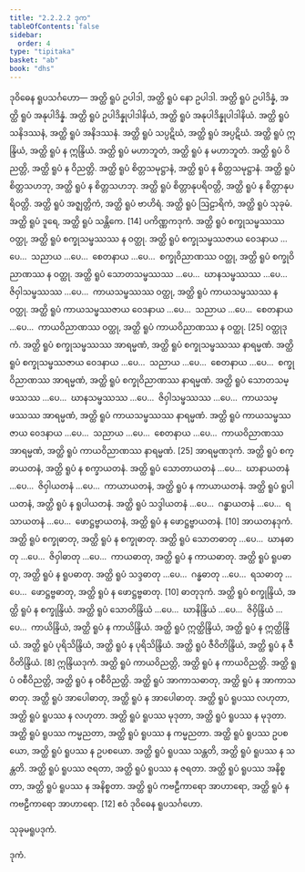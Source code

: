 ```yaml
---
title: "2.2.2.2 ဒုက"
tableOfContents: false
sidebar:
  order: 4
type: "tipitaka"
basket: "ab"
book: "dhs"
---
```



<DynamicBreadcrumb />

<Paragraph number="1098" type="center" book="dhs">
ဒုဝိဓေန ရူပသင်္ဂဟော—
</Paragraph>

<Paragraph number="1099" type="center" book="dhs">
အတ္ထိ ရူပံ ဥပါဒါ, အတ္ထိ ရူပံ နော ဥပါဒါ.
</Paragraph>

<Paragraph number="1100" type="center" book="dhs">
အတ္ထိ ရူပံ ဥပါဒိန္နံ, အတ္ထိ ရူပံ အနုပါဒိန္နံ.
</Paragraph>

<Paragraph number="1101" type="center" book="dhs">
အတ္ထိ ရူပံ ဥပါဒိန္နုပါဒါနိယံ, အတ္ထိ ရူပံ အနုပါဒိန္နုပါဒါနိယံ.
</Paragraph>

<Paragraph number="1102" type="center" book="dhs">
အတ္ထိ ရူပံ သနိဒဿနံ, အတ္ထိ ရူပံ အနိဒဿနံ.
</Paragraph>

<Paragraph number="1103" type="center" book="dhs">
အတ္ထိ ရူပံ သပ္ပဋိဃံ, အတ္ထိ ရူပံ အပ္ပဋိဃံ.
</Paragraph>

<Paragraph number="1104" type="center" book="dhs">
အတ္ထိ ရူပံ ဣန္ဒြိယံ, အတ္ထိ ရူပံ န ဣန္ဒြိယံ.
</Paragraph>

<Paragraph number="1105" type="center" book="dhs">
အတ္ထိ ရူပံ မဟာဘူတံ, အတ္ထိ ရူပံ န မဟာဘူတံ.
</Paragraph>

<Paragraph number="1106" type="center" book="dhs">
အတ္ထိ ရူပံ ဝိညတ္တိ, အတ္ထိ ရူပံ န ဝိညတ္တိ.
</Paragraph>

<Paragraph number="1107" type="center" book="dhs">
အတ္ထိ ရူပံ စိတ္တသမုဋ္ဌာနံ, အတ္ထိ ရူပံ န စိတ္တသမုဋ္ဌာနံ.
</Paragraph>

<Paragraph number="1108" type="center" book="dhs">
အတ္ထိ ရူပံ စိတ္တသဟဘု, အတ္ထိ ရူပံ န စိတ္တသဟဘု.
</Paragraph>

<Paragraph number="1109" type="center" book="dhs">
အတ္ထိ ရူပံ စိတ္တာနုပရိဝတ္တိ, အတ္ထိ ရူပံ န စိတ္တာနုပရိဝတ္တိ.
</Paragraph>

<Paragraph number="1110" type="center" book="dhs">
အတ္ထိ ရူပံ အဇ္ဈတ္တိကံ, အတ္ထိ ရူပံ ဗာဟိရံ.
</Paragraph>

<Paragraph number="1111" type="center" book="dhs">
အတ္ထိ ရူပံ ဩဠာရိကံ, အတ္ထိ ရူပံ သုခုမံ.
</Paragraph>

<Paragraph number="1112" type="center" book="dhs">
အတ္ထိ ရူပံ ဒူရေ, အတ္ထိ ရူပံ သန္တိကေ. [14]

</Paragraph>

<Paragraph number="1113" type="center" book="dhs">
ပကိဏ္ဏကဒုကံ.


</Paragraph>

<Paragraph number="1114" book="dhs">
အတ္ထိ ရူပံ စက္ခုသမ္ဖဿဿ ဝတ္ထု, အတ္ထိ ရူပံ စက္ခုသမ္ဖဿဿ န ဝတ္ထု. အတ္ထိ ရူပံ စက္ခုသမ္ဖဿဇာယ ဝေဒနာယ …ပေ…  သညာယ …ပေ…  စေတနာယ …ပေ…  စက္ခုဝိညာဏဿ ဝတ္ထု, အတ္ထိ ရူပံ စက္ခုဝိညာဏဿ န ဝတ္ထု.
</Paragraph>

<Paragraph number="1115" book="dhs">
အတ္ထိ ရူပံ သောတသမ္ဖဿဿ …ပေ…  ဃာနသမ္ဖဿဿ …ပေ…  ဇိဝှါသမ္ဖဿဿ …ပေ…  ကာယသမ္ဖဿဿ ဝတ္ထု, အတ္ထိ ရူပံ ကာယသမ္ဖဿဿ န ဝတ္ထု. အတ္ထိ ရူပံ ကာယသမ္ဖဿဇာယ ဝေဒနာယ …ပေ…  သညာယ …ပေ…  စေတနာယ …ပေ…  ကာယဝိညာဏဿ ဝတ္ထု, အတ္ထိ ရူပံ ကာယဝိညာဏဿ န ဝတ္ထု. [25]

</Paragraph>

<Paragraph number="1116" type="center" book="dhs">
ဝတ္ထုဒုကံ.


</Paragraph>

<Paragraph number="1117" book="dhs">
အတ္ထိ ရူပံ စက္ခုသမ္ဖဿဿ အာရမ္မဏံ, အတ္ထိ ရူပံ စက္ခုသမ္ဖဿဿ နာရမ္မဏံ. အတ္ထိ ရူပံ စက္ခုသမ္ဖဿဇာယ ဝေဒနာယ …ပေ…  သညာယ …ပေ…  စေတနာယ …ပေ…  စက္ခုဝိညာဏဿ အာရမ္မဏံ, အတ္ထိ ရူပံ စက္ခုဝိညာဏဿ နာရမ္မဏံ.
</Paragraph>

<Paragraph number="1118" book="dhs">
အတ္ထိ ရူပံ သောတသမ္ဖဿဿ …ပေ…  ဃာနသမ္ဖဿဿ …ပေ…  ဇိဝှါသမ္ဖဿဿ …ပေ…  ကာယသမ္ဖဿဿ အာရမ္မဏံ, အတ္ထိ ရူပံ ကာယသမ္ဖဿဿ နာရမ္မဏံ. အတ္ထိ ရူပံ ကာယသမ္ဖဿဇာယ ဝေဒနာယ …ပေ…  သညာယ …ပေ…  စေတနာယ …ပေ…  ကာယဝိညာဏဿ အာရမ္မဏံ, အတ္ထိ ရူပံ ကာယဝိညာဏဿ နာရမ္မဏံ. [25]

</Paragraph>

<Paragraph number="1119" type="center" book="dhs">
အာရမ္မဏဒုကံ.


</Paragraph>

<Paragraph number="1120" book="dhs">
အတ္ထိ ရူပံ စက္ခာယတနံ, အတ္ထိ ရူပံ န စက္ခာယတနံ. အတ္ထိ ရူပံ သောတာယတနံ …ပေ…  ဃာနာယတနံ …ပေ…  ဇိဝှါယတနံ …ပေ…  ကာယာယတနံ, အတ္ထိ ရူပံ န ကာယာယတနံ.
</Paragraph>

<Paragraph number="1121" book="dhs">
အတ္ထိ ရူပံ ရူပါယတနံ, အတ္ထိ ရူပံ န ရူပါယတနံ. အတ္ထိ ရူပံ သဒ္ဒါယတနံ …ပေ…  ဂန္ဓာယတနံ …ပေ…  ရသာယတနံ …ပေ…  ဖောဋ္ဌဗ္ဗာယတနံ, အတ္ထိ ရူပံ န ဖောဋ္ဌဗ္ဗာယတနံ. [10]

</Paragraph>

<Paragraph number="1122" type="center" book="dhs">
အာယတနဒုကံ.


</Paragraph>

<Paragraph number="1123" book="dhs">
အတ္ထိ ရူပံ စက္ခုဓာတု, အတ္ထိ ရူပံ န စက္ခုဓာတု. အတ္ထိ ရူပံ သောတဓာတု …ပေ…  ဃာနဓာတု …ပေ…  ဇိဝှါဓာတု …ပေ…  ကာယဓာတု, အတ္ထိ ရူပံ န ကာယဓာတု.
</Paragraph>

<Paragraph number="1124" book="dhs">
အတ္ထိ ရူပံ ရူပဓာတု, အတ္ထိ ရူပံ န ရူပဓာတု. အတ္ထိ ရူပံ သဒ္ဒဓာတု …ပေ…  ဂန္ဓဓာတု …ပေ…  ရသဓာတု …ပေ…  ဖောဋ္ဌဗ္ဗဓာတု, အတ္ထိ ရူပံ န ဖောဋ္ဌဗ္ဗဓာတု. [10]

</Paragraph>

<Paragraph number="1125" type="center" book="dhs">
ဓာတုဒုကံ.


</Paragraph>

<Paragraph number="1126" book="dhs">
အတ္ထိ ရူပံ စက္ခုန္ဒြိယံ, အတ္ထိ ရူပံ န စက္ခုန္ဒြိယံ. အတ္ထိ ရူပံ သောတိန္ဒြိယံ …ပေ…  ဃာနိန္ဒြိယံ …ပေ…  ဇိဝှိန္ဒြိယံ …ပေ…  ကာယိန္ဒြိယံ, အတ္ထိ ရူပံ န ကာယိန္ဒြိယံ.
</Paragraph>

<Paragraph number="1127" type="center" book="dhs">
အတ္ထိ ရူပံ ဣတ္ထိန္ဒြိယံ, အတ္ထိ ရူပံ န ဣတ္ထိန္ဒြိယံ.
</Paragraph>

<Paragraph number="1128" type="center" book="dhs">
အတ္ထိ ရူပံ ပုရိသိန္ဒြိယံ, အတ္ထိ ရူပံ န ပုရိသိန္ဒြိယံ.
</Paragraph>

<Paragraph number="1129" type="center" book="dhs">
အတ္ထိ ရူပံ ဇီဝိတိန္ဒြိယံ, အတ္ထိ ရူပံ န ဇီဝိတိန္ဒြိယံ. [8]

</Paragraph>

<Paragraph number="1130" type="center" book="dhs">
ဣန္ဒြိယဒုကံ.


</Paragraph>

<Paragraph number="1131" type="center" book="dhs">
အတ္ထိ ရူပံ ကာယဝိညတ္တိ, အတ္ထိ ရူပံ န ကာယဝိညတ္တိ.
</Paragraph>

<Paragraph number="1132" type="center" book="dhs">
အတ္ထိ ရူပံ ဝစီဝိညတ္တိ, အတ္ထိ ရူပံ န ဝစီဝိညတ္တိ.
</Paragraph>

<Paragraph number="1133" type="center" book="dhs">
အတ္ထိ ရူပံ အာကာသဓာတု, အတ္ထိ ရူပံ န အာကာသဓာတု.
</Paragraph>

<Paragraph number="1134" type="center" book="dhs">
အတ္ထိ ရူပံ အာပေါဓာတု, အတ္ထိ ရူပံ န အာပေါဓာတု.
</Paragraph>

<Paragraph number="1135" type="center" book="dhs">
အတ္ထိ ရူပံ ရူပဿ လဟုတာ, အတ္ထိ ရူပံ ရူပဿ န လဟုတာ.
</Paragraph>

<Paragraph number="1136" type="center" book="dhs">
အတ္ထိ ရူပံ ရူပဿ မုဒုတာ, အတ္ထိ ရူပံ ရူပဿ န မုဒုတာ.
</Paragraph>

<Paragraph number="1137" type="center" book="dhs">
အတ္ထိ ရူပံ ရူပဿ ကမ္မညတာ, အတ္ထိ ရူပံ ရူပဿ န ကမ္မညတာ.
</Paragraph>

<Paragraph number="1138" type="center" book="dhs">
အတ္ထိ ရူပံ ရူပဿ ဥပစယော, အတ္ထိ ရူပံ ရူပဿ န ဥပစယော.
</Paragraph>

<Paragraph number="1139" type="center" book="dhs">
အတ္ထိ ရူပံ ရူပဿ သန္တတိ, အတ္ထိ ရူပံ ရူပဿ န သန္တတိ.
</Paragraph>

<Paragraph number="1140" type="center" book="dhs">
အတ္ထိ ရူပံ ရူပဿ ဇရတာ, အတ္ထိ ရူပံ ရူပဿ န ဇရတာ.
</Paragraph>

<Paragraph number="1141" type="center" book="dhs">
အတ္ထိ ရူပံ ရူပဿ အနိစ္စတာ, အတ္ထိ ရူပံ ရူပဿ န အနိစ္စတာ.
</Paragraph>

<Paragraph number="1142" type="center" book="dhs">
အတ္ထိ ရူပံ ကဗဠီကာရော အာဟာရော, အတ္ထိ ရူပံ န ကဗဠီကာရော အာဟာရော. [12]

</Paragraph>

<Paragraph number="1143" type="center" book="dhs">
ဧဝံ ဒုဝိဓေန ရူပသင်္ဂဟော.

  
သုခုမရူပဒုကံ.

  
ဒုကံ.
</Paragraph>